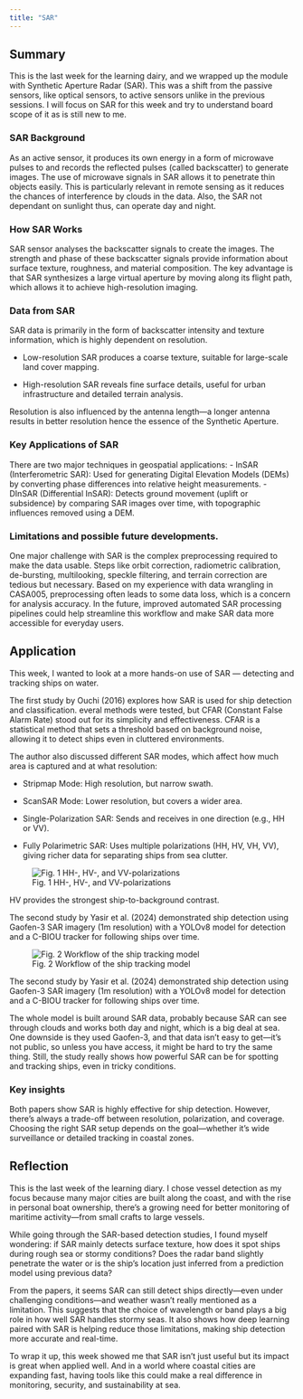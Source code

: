 ```yaml
---
title: "SAR"
---
```


## Summary

This is the last week for the learning dairy, and we wrapped up the module with Synthetic Aperture Radar (SAR). This was a shift from the passive sensors, like optical sensors, to active sensors unlike in the previous sessions. I will focus on SAR for this week and try to understand board scope of it as is still new to me.

### SAR Background

As an active sensor, it produces its own energy in a form of microwave pulses to and records the reflected pulses (called backscatter) to generate images. The use of microwave signals in SAR allows it to penetrate thin objects easily. This is particularly relevant in remote sensing as it reduces the chances of interference by clouds in the data. Also, the SAR not dependant on sunlight thus, can operate day and night.

### How SAR Works

SAR sensor analyses the backscatter signals to create the images. The strength and phase of these backscatter signals provide information about surface texture, roughness, and material composition. The key advantage is that SAR synthesizes a large virtual aperture by moving along its flight path, which allows it to achieve high-resolution imaging.

### Data from SAR

SAR data is primarily in the form of backscatter intensity and texture information, which is highly dependent on resolution.

-   Low-resolution SAR produces a coarse texture, suitable for large-scale land cover mapping.

-   High-resolution SAR reveals fine surface details, useful for urban infrastructure and detailed terrain analysis.

Resolution is also influenced by the antenna length—a longer antenna results in better resolution hence the essence of the Synthetic Aperture.

### Key Applications of SAR

There are two major techniques in geospatial applications: - InSAR (Interferometric SAR): Used for generating Digital Elevation Models (DEMs) by converting phase differences into relative height measurements. - DInSAR (Differential InSAR): Detects ground movement (uplift or subsidence) by comparing SAR images over time, with topographic influences removed using a DEM.

### Limitations and possible future developments.

One major challenge with SAR is the complex preprocessing required to make the data usable. Steps like orbit correction, radiometric calibration, de-bursting, multilooking, speckle filtering, and terrain correction are tedious but necessary. Based on my experience with data wrangling in CASA005, preprocessing often leads to some data loss, which is a concern for analysis accuracy. In the future, improved automated SAR processing pipelines could help streamline this workflow and make SAR data more accessible for everyday users.

## Application

This week, I wanted to look at a more hands-on use of SAR — detecting and tracking ships on water.

The first study by Ouchi (2016) explores how SAR is used for ship detection and classification. everal methods were tested, but CFAR (Constant False Alarm Rate) stood out for its simplicity and effectiveness. CFAR is a statistical method that sets a threshold based on background noise, allowing it to detect ships even in cluttered environments.

The author also discussed different SAR modes, which affect how much area is captured and at what resolution:

-   Stripmap Mode: High resolution, but narrow swath.

-   ScanSAR Mode: Lower resolution, but covers a wider area.

-   Single-Polarization SAR: Sends and receives in one direction (e.g., HH or VV).

-   Fully Polarimetric SAR: Uses multiple polarizations (HH, HV, VH, VV), giving richer data for separating ships from sea clutter.

![Fig. 1 HH-, HV-, and VV-polarizations](week_9/Picture13.png)

HV provides the strongest ship-to-background contrast.

The second study by Yasir et al. (2024) demonstrated ship detection using Gaofen-3 SAR imagery (1m resolution) with a YOLOv8 model for detection and a C-BIOU tracker for following ships over time.

![Fig. 2 Workflow of the ship tracking model](week_9/Picture12.jpg)

The second study by Yasir et al. (2024) demonstrated ship detection using Gaofen-3 SAR imagery (1m resolution) with a YOLOv8 model for detection and a C-BIOU tracker for following ships over time.

The whole model is built around SAR data, probably because SAR can see through clouds and works both day and night, which is a big deal at sea. One downside is they used Gaofen-3, and that data isn’t easy to get—it’s not public, so unless you have access, it might be hard to try the same thing. Still, the study really shows how powerful SAR can be for spotting and tracking ships, even in tricky conditions.

### Key insights

Both papers show SAR is highly effective for ship detection. However, there’s always a trade-off between resolution, polarization, and coverage. Choosing the right SAR setup depends on the goal—whether it’s wide surveillance or detailed tracking in coastal zones.

## Reflection

This is the last week of the learning diary. I chose vessel detection as my focus because many major cities are built along the coast, and with the rise in personal boat ownership, there’s a growing need for better monitoring of maritime activity—from small crafts to large vessels.

While going through the SAR-based detection studies, I found myself wondering: if SAR mainly detects surface texture, how does it spot ships during rough sea or stormy conditions? Does the radar band slightly penetrate the water or is the ship’s location just inferred from a prediction model using previous data?

From the papers, it seems SAR can still detect ships directly—even under challenging conditions—and weather wasn’t really mentioned as a limitation. This suggests that the choice of wavelength or band plays a big role in how well SAR handles stormy seas. It also shows how deep learning paired with SAR is helping reduce those limitations, making ship detection more accurate and real-time.

To wrap it up, this week showed me that SAR isn’t just useful but its impact is great when applied well. And in a world where coastal cities are expanding fast, having tools like this could make a real difference in monitoring, security, and sustainability at sea.
